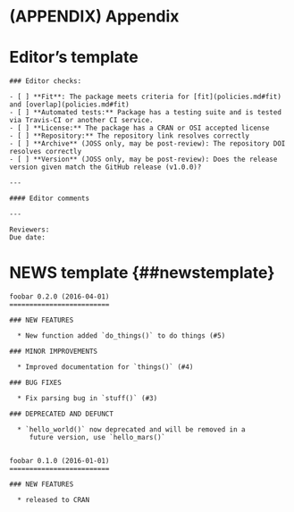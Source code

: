 # (APPENDIX) Appendix {-}

# Editor's template {#editortemplate}

```
### Editor checks:

- [ ] **Fit**: The package meets criteria for [fit](policies.md#fit) and [overlap](policies.md#fit)
- [ ] **Automated tests:** Package has a testing suite and is tested via Travis-CI or another CI service.
- [ ] **License:** The package has a CRAN or OSI accepted license
- [ ] **Repository:** The repository link resolves correctly
- [ ] **Archive** (JOSS only, may be post-review): The repository DOI resolves correctly
- [ ] **Version** (JOSS only, may be post-review): Does the release version given match the GitHub release (v1.0.0)?

---

#### Editor comments

---

Reviewers:
Due date:
```

# NEWS template {##newstemplate}

```
foobar 0.2.0 (2016-04-01)
=========================

### NEW FEATURES

  * New function added `do_things()` to do things (#5)

### MINOR IMPROVEMENTS

  * Improved documentation for `things()` (#4)

### BUG FIXES

  * Fix parsing bug in `stuff()` (#3)

### DEPRECATED AND DEFUNCT

  * `hello_world()` now deprecated and will be removed in a
     future version, use `hello_mars()`


foobar 0.1.0 (2016-01-01)
=========================

### NEW FEATURES

  * released to CRAN
```
